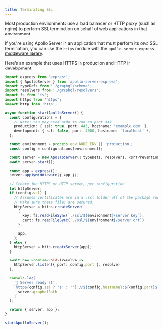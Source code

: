 ```yaml
---
title: Terminating SSL
---
```


Most production environments use a load balancer or HTTP proxy (such as nginx) to perform SSL termination on behalf of web applications in that environment.

If you're using Apollo Server in an application that must perform its _own_ SSL termination, you can use the `https` module with the `apollo-server-express` [middleware
library](../integrations/middleware/).

Here's an example that uses HTTPS in production and HTTP in development:

<MultiCodeBlock>

```ts title="index.ts"
import express from 'express';
import { ApolloServer } from 'apollo-server-express';
import typeDefs from './graphql/schema';
import resolvers from './graphql/resolvers';
import fs from 'fs';
import https from 'https';
import http from 'http';

async function startApolloServer() {
  const configurations = {
    // Note: You may need sudo to run on port 443
    production: { ssl: true, port: 443, hostname: 'example.com' },
    development: { ssl: false, port: 4000, hostname: 'localhost' },
  };

  const environment = process.env.NODE_ENV || 'production';
  const config = configurations[environment];

  const server = new ApolloServer({ typeDefs, resolvers, csrfPrevention: true });
  await server.start();

  const app = express();
  server.applyMiddleware({ app });

  // Create the HTTPS or HTTP server, per configuration
  let httpServer;
  if (config.ssl) {
    // Assumes certificates are in a .ssl folder off of the package root.
    // Make sure these files are secured.
    httpServer = https.createServer(
      {
        key: fs.readFileSync(`./ssl/${environment}/server.key`),
        cert: fs.readFileSync(`./ssl/${environment}/server.crt`)
      },

      app,
    );
  } else {
    httpServer = http.createServer(app);
  }

  await new Promise<void>(resolve =>
    httpServer.listen({ port: config.port }, resolve)
  );

  console.log(
    '🚀 Server ready at',
    `http${config.ssl ? 's' : ''}://${config.hostname}:${config.port}${
      server.graphqlPath
    }`
  );

  return { server, app };
}

startApolloServer();
```

</MultiCodeBlock>
